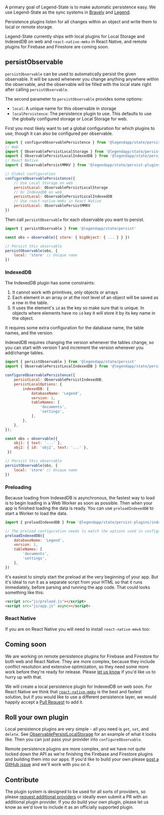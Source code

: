 A primary goal of Legend-State is to make automatic persistence easy. We use Legend-State as the sync systems in [Bravely](https://bravely.io) and [Legend](https://legendapp.com).

Persistence plugins listen for all changes within an object and write them to local or remote storage.

Legend-State currently ships with local plugins for Local Storage and IndexedDB on web and `react-native-mmkv` in React Native, and remote plugins for Firebase and Firestore are coming soon.

## persistObservable

`persistObservable` can be used to automatically persist the given observable. It will be saved whenever you change anything anywhere within the observable, and the observable will be filled with the local state right after calling `persistObservable`.

The second parameter to `persistObservable` provides some options:

- `local`: A unique name for this observable in storage
- `localPersistence`: The persistence plugin to use. This defaults to use the globally configured storage or Local Storage for web.

First you most likely want to set a global configuration for which plugins to use, though it can also be configured per observable.

```js
import { configureObservablePersistence } from '@legendapp/state/persist'
// Web
import { ObservablePersistLocalStorage } from '@legendapp/state/persist-plugins/local-storage'
import { ObservablePersistLocalIndexedDB } from '@legendapp/state/persist-plugins/indexeddb'
// React Native
import { ObservablePersistMMKV } from '@legendapp/state/persist-plugins/mmkv'

// Global configuration
configureObservablePersistence({
    // Use Local Storage on web
    persistLocal: ObservablePersistLocalStorage
    // Or IndexedDB on web
    persistLocal: ObservablePersistLocalIndexedDB
    // Use react-native-mmkv in React Native
    persistLocal: ObservablePersistMMKV
})
```

Then call `persistObservable` for each observable you want to persist.

```js
import { persistObservable } from '@legendapp/state/persist'

const obs = observable({ store: { bigObject: { ... } } })

// Persist this observable
persistObservable(obs, {
    local: 'store' // Unique name
})
```

### IndexedDB

The IndexedDB plugin has some constraints:

1. It cannot work with primitives, only objects or arrays
2. Each element in an array or at the root level of an object will be saved as a row in the table.
3. It uses the element's `id` as the key so make sure that is unique. In objects where elements have no `id` key it will store it by its key name in the object.

It requires some extra configuration for the database name, the table names, and the version.

IndexedDB requires changing the version whenever the tables change, so you can start with version 1 and increment the version whenever you add/change tables.

```js
import { persistObservable } from '@legendapp/state/persist'
import { ObservablePersistLocalIndexedDB } from '@legendapp/state/persist-plugins/indexeddb'

configureObservablePersistence({
    persistLocal: ObservablePersistIndexedDB,
    persistLocalOptions: {
        indexedDB: {
            databaseName: 'Legend',
            version: 1,
            tableNames: [
                'documents',
                'settings',
            ],
        },
    },
});

const obs = observable({
    obj1: { text: '...' },
    obj2: { id: 'obj2', text: '...' },
 })

// Persist this observable
persistObservable(obs, {
    local: 'store' // Unique name
})
```

### Preloading

Because loading from IndexedDB is asynchronous, the fastest way to load is to begin loading in a Web Worker as soon as possible. Then when your app is finished loading the data is ready. You can use `preloadIndexedDB` to start a Worker to load the data.

```js
import { preloadIndexedDB } from '@legendapp/state/persist-plugins/indexeddb-preloader';

// The preload configuration needs to match the options used in configureObservablePersistence
preloadIndexedDB({
    databaseName: 'Legend',
    version: 1,
    tableNames: [
        'documents',
        'settings',
    ],
})
```

It's easiest to simply start the preload at the very beginning of your app. But it's ideal to run it as a separate script from your HTML so that it runs immediately, before parsing and running the app code. That could looks something like this:

```html
<script src="js/preload.js"></script>
<script src="js/app.js" async></script>
```

### React Native

If you are on React Native you will need to install `react-native-mmvk` too:

<Install name="react-native-mmkv" />

## Coming soon

We are working on remote persistence plugins for Firebase and Firestore for both web and React Native. They are more complex, because they include conflict resolution and extensive optimization, so they need some more work before they're ready for release. Please [let us know](https://github.com/LegendApp/legend-state/issues/5) if you'd like us to hurry up with that.

We will create a local persistence plugin for IndexedDB on web soon. For React Native we think that [`react-native-mmkv`](https://github.com/mrousavy/react-native-mmkv) is the best and fastest solution, but if you would like to use a different persistence layer, we would happily accept a [Pull Request](https://github.com/LegendApp/legend-state) to add it.

## Roll your own plugin

Local persistence plugins are very simple - all you need is `get`, `set`, and `delete`. See [ObservablePersistLocalStorage](https://github.com/LegendApp/legend-state/blob/main/src/persist-plugins/local-storage.ts) for an example of what it looks like. Then you can just pass your provider into `configureObservable`.

Remote persistence plugins are more complex, and we have not quite locked down the API as we're finishing the Firebase and Firestore plugins and building them into our apps. If you'd like to build your own please [post a GitHub issue](https://github.com/LegendApp/legend-state/issues) and we'll work with you on it.

## Contribute

The plugin system is designed to be used for all sorts of providers, so please [request additional providers](https://github.com/LegendApp/legend-state/issues) or ideally even submit a PR with an additional plugin provider. If you do build your own plugin, please let us know as we'd love to include it as an officially supported plugin.